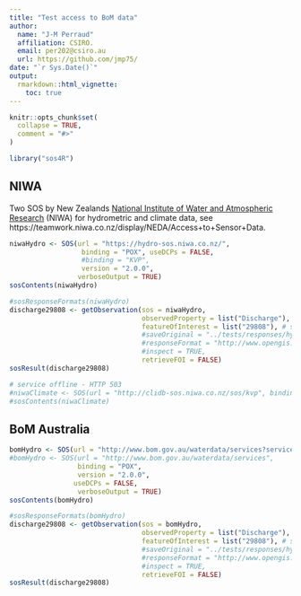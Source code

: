 ```yaml
---
title: "Test access to BoM data"
author:
  name: "J-M Perraud"
  affiliation: CSIRO.
  email: per202@csiro.au
  url: https://github.com/jmp75/
date: "`r Sys.Date()`"
output:
  rmarkdown::html_vignette:
    toc: true
---
```


```r
knitr::opts_chunk$set(
  collapse = TRUE,
  comment = "#>"
)
```

```r
library("sos4R")
```

## NIWA

Two SOS by New Zealands [National Institute of Water and Atmospheric Research](https://www.niwa.co.nz/about/our-company) (NIWA) for hydrometric and climate data, see https://teamwork.niwa.co.nz/display/NEDA/Access+to+Sensor+Data.

```r
niwaHydro <- SOS(url = "https://hydro-sos.niwa.co.nz/",
                  binding = "POX", useDCPs = FALSE,
                  #binding = "KVP",
                  version = "2.0.0",
                 verboseOutput = TRUE)
sosContents(niwaHydro)
```

```r
#sosResponseFormats(niwaHydro)
discharge29808 <- getObservation(sos = niwaHydro,
                                 observedProperty = list("Discharge"), # phenomena
                                 featureOfInterest = list("29808"), # sites
                                 #saveOriginal = "../tests/responses/hydro-sos.niwa.co.nz_Discharge_29808.xml",
                                 #responseFormat = "http://www.opengis.net/waterml/2.0",
                                 #inspect = TRUE,
                                 retrieveFOI = FALSE)
sosResult(discharge29808)
```

```r
# service offline - HTTP 503
#niwaClimate <- SOS(url = "http://clidb-sos.niwa.co.nz/sos/kvp", binding = "KVP", useDCPs = FALSE, version = "2.0.0")
#sosContents(niwaClimate)
```


## BoM Australia

```r
bomHydro <- SOS(url = "http://www.bom.gov.au/waterdata/services?service=SOS&version=2.0.0",
#bomHydro <- SOS(url = "http://www.bom.gov.au/waterdata/services", 
                 binding = "POX",
                 version = "2.0.0",
                useDCPs = FALSE,
                 verboseOutput = TRUE)
sosContents(bomHydro)
```

```r
#sosResponseFormats(bomHydro)
discharge29808 <- getObservation(sos = bomHydro,
                                 observedProperty = list("Discharge"), # phenomena
                                 featureOfInterest = list("29808"), # sites
                                 #saveOriginal = "../tests/responses/hydro-sos.bom.co.nz_Discharge_29808.xml",
                                 #responseFormat = "http://www.opengis.net/waterml/2.0",
                                 #inspect = TRUE,
                                 retrieveFOI = FALSE)
sosResult(discharge29808)
```

```r
```


